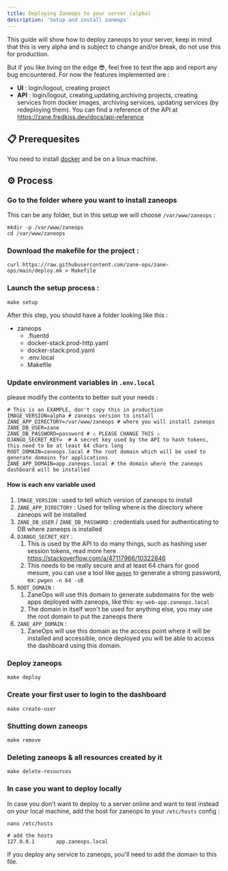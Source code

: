 ```yaml
---
title: Deploying Zaneops to your server (alpha)
description: 'Setup and install zaneops'
---
```


This guide will show how to deploy zaneops to your server, keep in mind that this is very alpha and is subject to change
and/or break, do not use this for production.

But if you like living on the edge 😎, feel free to test the app and report any bug encountered.
For now the features implemented are :

- **UI** : login/logout, creating project
- **API** : login/logout, creating,updating,archiving projects, creating services from docker images, archiving services,
  updating services (by redeploying them). You can find a reference of the API
  at https://zane.fredkiss.dev/docs/api-reference

## 📋 Prerequesites

You need to install [docker](https://docs.docker.com/engine/install/) and be on a linux machine.

## ⚙️ Process

### Go to the folder where you want to install zaneops

This can be any folder, but in this setup we will choose `/var/www/zaneops` :

```shell
mkdir -p /var/www/zaneops 
cd /var/www/zaneops
```

### Download the makefile for the project :

```shell
curl https://raw.githubusercontent.com/zane-ops/zane-ops/main/deploy.mk > Makefile
```

### Launch the setup process :

```shell
make setup
```

After this step, you should have a folder looking like this :



<FileTree>

- zaneops
   - .fluentd 
   - docker-stack.prod-http.yaml
   - docker-stack.prod.yaml
   - .env.local
   - Makefile

</FileTree>

### Update environment variables in `.env.local`

please modify the contents to better suit your needs :

```shell
# This is an EXAMPLE, don't copy this in production
IMAGE_VERSION=alpha # zaneops version to install
ZANE_APP_DIRECTORY=/var/www/zaneops # where you will install zaneops 
ZANE_DB_USER=zane
ZANE_DB_PASSWORD=password # ⚠️ PLEASE CHANGE THIS ⚠️ 
DJANGO_SECRET_KEY=  # A secret key used by the API to hash tokens, this need to be at least 64 chars long
ROOT_DOMAIN=zaneops.local # The root domain which will be used to generate domains for applications
ZANE_APP_DOMAIN=app.zaneops.local # the domain where the zaneops dashboard will be installed 
```

#### How is each env variable used

1. `IMAGE_VERSION` : used to tell which version of zaneops to install
2. `ZANE_APP_DIRECTORY` : Used for telling where is the directory where zaneops will be installed
3. `ZANE_DB_USER` / `ZANE_DB_PASSWORD` : credentials used for authenticating to DB where zaneops is installed
4. `DJANGO_SECRET_KEY` :
    1. This is used by the API to do many things, such as hashing user session tokens, read more
       here  https://stackoverflow.com/a/47117966/10322846
    2. This needs to be really secure and at least 64 chars for good mesure, you can use a tool
       like [`pwgen`](https://github.com/kherrick/pwgen)
       to generate a strong password, ex: `pwgen -n 64 -sB`
5. `ROOT_DOMAIN` :
    1. ZaneOps will use this domain to generate subdomains for the web apps deployed with zaneops, like
       this: `my-web-app.zaneops.local`
    2. The domain in itself won't be used for anything else, you may use the root domain to put the zaneops there
6. `ZANE_APP_DOMAIN` :
    1. ZaneOps will use this domain as the access point where it will be installed and accessible, once deployed you
       will be able to access the dashboard using this domain.

### Deploy zaneops

```shell
make deploy
```

### Create your first user to login to the dashboard

```shell
make create-user
```

### Shutting down zaneops

```shell
make remove
```

### Deleting zaneops & all resources created by it

```shell
make delete-resources
```

### In case you want to deploy locally

In case you don't want to deploy to a server online and want to test instead
on your local machine, add the host for zaneops to your `/etc/hosts` config :

```shell
nano /etc/hosts

# add the hosts
127.0.0.1       app.zaneops.local
```

If you deploy any service to zaneops, you'll need to add the domain to this file.